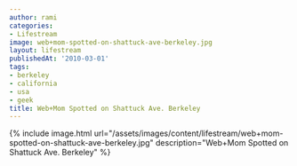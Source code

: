 ```yaml
---
author: rami
categories:
- Lifestream
image: web+mom-spotted-on-shattuck-ave-berkeley.jpg
layout: lifestream
publishedAt: '2010-03-01'
tags:
- berkeley
- california
- usa
- geek
title: Web+Mom Spotted on Shattuck Ave. Berkeley
---
```


{% include image.html url="/assets/images/content/lifestream/web+mom-spotted-on-shattuck-ave-berkeley.jpg" description="Web+Mom Spotted on Shattuck Ave. Berkeley" %}